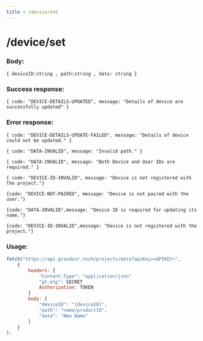 ```yaml
---
title : /device/set
---
```

# /device/set

### Body:

`{ deviceID:string , path:string , data: string }`

### Success response:

`{ code: "DEVICE-DETAILS-UPDATED", message: "Details of device are successfully updated" }`

### Error response:

`{ code: "DEVICE-DETAILS-UPDATE-FAILED", message: "Details of device could not be updated." }`

`{ code: "DATA-INVALID", message: "Invalid path." }`

`{ code: "DATA-INVALID", message: "Both Device and User IDs are required." }`

`{ code: "DEVICE-ID-INVALID", message: "Device is not registered with the project."}`

`{code: "DEVICE-NOT-PAIRED", message: "Device is not paired with the user."}`

`{code: "DATA-INVALID",message: "Device ID is required for updating its name."}`

`{code: "DEVICE-ID-INVALID",message: "Device is not registered with the project."}`

### Usage:

```jsx
fetch("https://api.grandeur.tech/projects/meta?apiKey=<APIKEY>",
	{
		headers: {
			"Content-Type": "application/json"
			"gt-otp": SECRET
			Authorization: TOKEN
		}
		body: {
            "deviceID": "{deviceID}",
            "path": "name/productID",
            "data": "New Name"
        }
	}
);
```